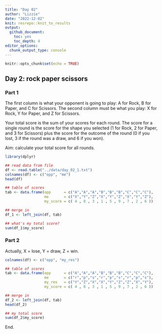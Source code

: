 ```yaml
---
title: "Day 02"
author: "Lizzie"
date: "2022-12-02"
knit: resrepo::knit_to_results
output:
  github_document:
    toc: yes
    toc_depth: 4
editor_options: 
  chunk_output_type: console
---
```


```r
knitr::opts_chunk$set(echo = TRUE)
```

## Day 2: rock paper scissors

### Part 1

The first column is what your opponent is going to play: A for Rock, B for Paper, and C for Scissors. The second column must be what you play: X for Rock, Y for Paper, and Z for Scissors.

Your total score is the sum of your scores for each round. The score for a single round is the score for the shape you selected (1 for Rock, 2 for Paper, and 3 for Scissors) plus the score for the outcome of the round (0 if you lost, 3 if the round was a draw, and 6 if you won).

Aim: calculate your total score for all rounds.

```r
library(dplyr)

## read data from file
df <- read.table("../data/day_02_1.txt")
colnames(df) <- c("opp", "me")
head(df)

## table of scores
tab <- data.frame(opp      = c("A","A","A","B","B","B","C","C","C"),
                  me       = c("X","Y","Z","X","Y","Z","X","Y","Z"),
                  my_score = c( 4 , 8 , 3 , 1 , 5 , 9 , 7 , 2 , 6 ))

## merge in
df_1 <- left_join(df, tab)

## what's my total score?
sum(df_1$my_score)

```


### Part 2

Actually, X = lose, Y = draw, Z = win.

```r

colnames(df) <- c("opp", "my_res")

## table of scores
tab <- data.frame(opp      = c("A","A","A","B","B","B","C","C","C"),
                  me       = c("r","p","s","r","p","s","r","p","s"),
                  my_res   = c("Y","Z","X","X","Y","Z","Z","X","Y"),
                  my_score = c( 4 , 8 , 3 , 1 , 5 , 9 , 7 , 2 , 6 ))

## merge in
df_2 <- left_join(df, tab)
head(df_2)

## my total score
sum(df_2$my_score)


```


End.




